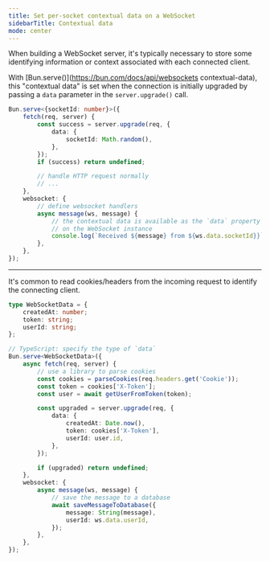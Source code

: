 ```yaml
---
title: Set per-socket contextual data on a WebSocket
sidebarTitle: Contextual data
mode: center
---
```


When building a WebSocket server, it's typically necessary to store some identifying information or context associated with each connected client.

With [Bun.serve()](https://bun.com/docs/api/websockets contextual-data), this "contextual data" is set when the connection is initially upgraded by passing a `data` parameter in the `server.upgrade()` call.

```ts server.ts icon="/icons/typescript.svg"
Bun.serve<{socketId: number}>({
	fetch(req, server) {
		const success = server.upgrade(req, {
			data: {
				socketId: Math.random(),
			},
		});
		if (success) return undefined;

		// handle HTTP request normally
		// ...
	},
	websocket: {
		// define websocket handlers
		async message(ws, message) {
			// the contextual data is available as the `data` property
			// on the WebSocket instance
			console.log(`Received ${message} from ${ws.data.socketId}}`);
		},
	},
});
```

---

It's common to read cookies/headers from the incoming request to identify the connecting client.

```ts server.ts icon="/icons/typescript.svg"
type WebSocketData = {
	createdAt: number;
	token: string;
	userId: string;
};

// TypeScript: specify the type of `data`
Bun.serve<WebSocketData>({
	async fetch(req, server) {
		// use a library to parse cookies
		const cookies = parseCookies(req.headers.get('Cookie'));
		const token = cookies['X-Token'];
		const user = await getUserFromToken(token);

		const upgraded = server.upgrade(req, {
			data: {
				createdAt: Date.now(),
				token: cookies['X-Token'],
				userId: user.id,
			},
		});

		if (upgraded) return undefined;
	},
	websocket: {
		async message(ws, message) {
			// save the message to a database
			await saveMessageToDatabase({
				message: String(message),
				userId: ws.data.userId,
			});
		},
	},
});
```
